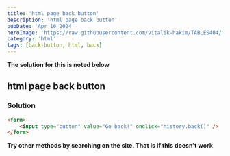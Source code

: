 ```yaml
---
title: 'html page back button'
description: 'html page back button'
pubDate: 'Apr 16 2024'
heroImage: 'https://raw.githubusercontent.com/vitalik-hakim/TABLES404/main/error_b/HTML.png'
category: 'html'
tags: [back-button, html, back]
---
```


**The solution for this is noted below**

## html page back button

### Solution

```html
<form>
	<input type="button" value="Go back!" onclick="history.back()" />
</form>
```

**Try other methods by searching on the site. That is if this doesn't work**
